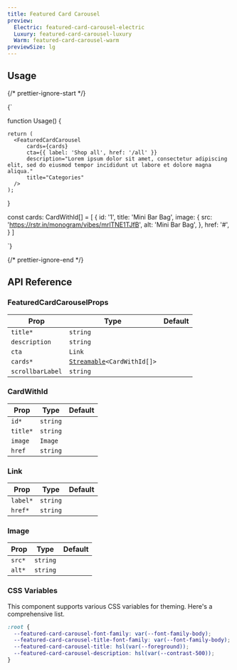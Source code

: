 ```yaml
---
title: Featured Card Carousel
preview:
  Electric: featured-card-carousel-electric
  Luxury: featured-card-carousel-luxury
  Warm: featured-card-carousel-warm
previewSize: lg
---
```


## Usage

{/* prettier-ignore-start */}

<CodeBlock lang="ts">{`

function Usage() {

    return (
      <FeaturedCardCarousel
          cards={cards}
          cta={{ label: 'Shop all', href: '/all' }}
          description="Lorem ipsum dolor sit amet, consectetur adipiscing elit, sed do eiusmod tempor incididunt ut labore et dolore magna aliqua."
          title="Categories"
      />
    );
}

const cards: CardWithId[] = [
    {
      id: '1',
      title: 'Mini Bar Bag',
      image: {
        src: 'https://rstr.in/monogram/vibes/mrlTNE1TJfB',
        alt: 'Mini Bar Bag',
      },
      href: '#',
    }
]

`}
</CodeBlock>

{/* prettier-ignore-end */}

## API Reference

### FeaturedCardCarouselProps

| Prop             | Type                                                                                           | Default |
| ---------------- | ---------------------------------------------------------------------------------------------- | ------- |
| `title*`         | `string`                                                                                       |         |
| `description`    | `string`                                                                                       |         |
| `cta`            | `Link` <Tooltip content="See Link below"/>                                                     |         |
| `cards*`         | [`Streamable`](docs/soul/streamable)`<CardWithId[]>` <Tooltip content="See CardWithId below"/> |         |
| `scrollbarLabel` | `string`                                                                                       |         |

### CardWithId

| Prop     | Type                                         | Default |
| -------- | -------------------------------------------- | ------- |
| `id*`    | `string`                                     |         |
| `title*` | `string`                                     |         |
| `image`  | `Image` <Tooltip content="See Image below"/> |         |
| `href`   | `string`                                     |         |

### Link

| Prop     | Type     | Default |
| -------- | -------- | ------- |
| `label*` | `string` |         |
| `href*`  | `string` |         |

### Image

| Prop   | Type     | Default |
| ------ | -------- | ------- |
| `src*` | `string` |         |
| `alt*` | `string` |         |

### CSS Variables

This component supports various CSS variables for theming. Here's a comprehensive list.

```css
:root {
  --featured-card-carousel-font-family: var(--font-family-body);
  --featured-card-carousel-title-font-family: var(--font-family-body);
  --featured-card-carousel-title: hsl(var(--foreground));
  --featured-card-carousel-description: hsl(var(--contrast-500));
}
```
